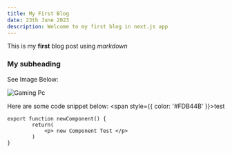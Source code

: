 ```yaml
---
title: My First Blog
date: 23th June 2023
description: Welcome to my first blog in next.js app
---
```

This is my **first** blog post using *markdown*

### My subheading

See Image Below:

![Gaming Pc](/img/vercel.svg)


Here are some code snippet below: <span style={{ color: '#FDB44B' }}>test</span>

```
export function newComponent() {
        return(
            <p> new Component Test </p>
        )
}

```